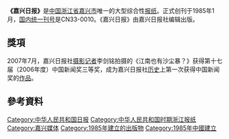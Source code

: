 {{Infobox Newspaper
| name                = 嘉兴日报<br>Jiaxing Daily<br>
| image               = 
| caption             =
| type                = [[日報|日報]]
| format              = 寬版
| owners              = 嘉兴日报社
| publisher           = 嘉兴日报社
| editor              = 
| chiefeditor         =
| assoceditor         =
| staff               =
| foundation          = 1985年1月
| ceased publication  = 
| political           = 
| language            = [[中文|中文]]（簡體）
| price               = 
| headquarters        = 浙江省嘉兴市迎宾大道99号<ref>{{cite web |url=http://jxrb.cnjxol.com/html/2013-06/06/node_4.htm |title=存档副本 |accessdate=2013-06-06 |deadurl=yes |archiveurl=https://web.archive.org/web/20160304083450/http://jxrb.cnjxol.com/html/2013-06/06/node_4.htm |archivedate=2016-03-04 }}</ref>
| circulation         = 
| ISSN                =
| website             = http://jxrb.cnjxol.com/html/2013-06/06/node_3.htm
}}
'''《嘉兴日报》'''是[[中国|中国]][[浙江省|浙江省]][[嘉兴市|嘉兴市]]唯一的大型综合性[[报纸|报纸]]。正式创刊于1985年1月，[[国内统一刊号|国内统一刊号]]是CN33-0010。《嘉兴日报》由嘉兴日报社编辑出版。

== 獎項 ==
2007年7月，嘉兴日报社[[摄影|摄影]][[记者|记者]]李剑铭拍摄的《江南也有沙尘暴？》获得第十七届（2006年度）中国新闻奖三等奖，成为嘉兴日报社[[历史|历史]]上第一次获得中国新闻奖的[[作品|作品]]。

==參考資料==
{{Reflist}}

[[Category:中华人民共和国日报|Category:中华人民共和国日报]]
[[Category:中华人民共和国时期浙江报纸|Category:中华人民共和国时期浙江报纸]]
[[Category:嘉兴媒体|Category:嘉兴媒体]]
[[Category:1985年建立的出版物|Category:1985年建立的出版物]]
[[Category:1985年中國建立|Category:1985年中國建立]]